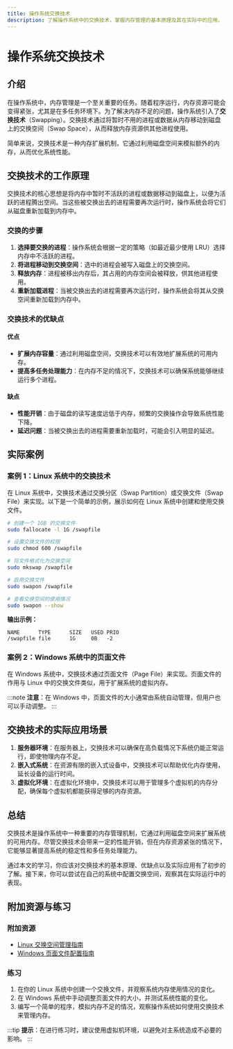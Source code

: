 ```yaml
---
title: 操作系统交换技术
description: 了解操作系统中的交换技术，掌握内存管理的基本原理及其在实际中的应用。
---
```


# 操作系统交换技术

## 介绍

在操作系统中，内存管理是一个至关重要的任务。随着程序运行，内存资源可能会变得紧张，尤其是在多任务环境下。为了解决内存不足的问题，操作系统引入了**交换技术**（Swapping）。交换技术通过将暂时不用的进程或数据从内存移动到磁盘上的交换空间（Swap Space），从而释放内存资源供其他进程使用。

简单来说，交换技术是一种内存扩展机制，它通过利用磁盘空间来模拟额外的内存，从而优化系统性能。

## 交换技术的工作原理

交换技术的核心思想是将内存中暂时不活跃的进程或数据移动到磁盘上，以便为活跃的进程腾出空间。当这些被交换出去的进程需要再次运行时，操作系统会将它们从磁盘重新加载到内存中。

### 交换的步骤

1. **选择要交换的进程**：操作系统会根据一定的策略（如最近最少使用 LRU）选择内存中不活跃的进程。
2. **将进程移动到交换空间**：选中的进程会被写入磁盘上的交换空间。
3. **释放内存**：进程被移出内存后，其占用的内存空间会被释放，供其他进程使用。
4. **重新加载进程**：当被交换出去的进程需要再次运行时，操作系统会将其从交换空间重新加载到内存中。

### 交换技术的优缺点

#### 优点
- **扩展内存容量**：通过利用磁盘空间，交换技术可以有效地扩展系统的可用内存。
- **提高多任务处理能力**：在内存不足的情况下，交换技术可以确保系统能够继续运行多个进程。

#### 缺点
- **性能开销**：由于磁盘的读写速度远低于内存，频繁的交换操作会导致系统性能下降。
- **延迟问题**：当被交换出去的进程需要重新加载时，可能会引入明显的延迟。

## 实际案例

### 案例 1：Linux 系统中的交换技术

在 Linux 系统中，交换技术通过交换分区（Swap Partition）或交换文件（Swap File）来实现。以下是一个简单的示例，展示如何在 Linux 系统中创建和使用交换文件。

```bash
# 创建一个 1GB 的交换文件
sudo fallocate -l 1G /swapfile

# 设置交换文件的权限
sudo chmod 600 /swapfile

# 将文件格式化为交换空间
sudo mkswap /swapfile

# 启用交换文件
sudo swapon /swapfile

# 查看交换空间的使用情况
sudo swapon --show
```

**输出示例：**
```
NAME      TYPE      SIZE   USED PRIO
/swapfile file      1G     0B   -2
```

### 案例 2：Windows 系统中的页面文件

在 Windows 系统中，交换技术通过页面文件（Page File）来实现。页面文件的作用与 Linux 中的交换文件类似，用于扩展系统的虚拟内存。

:::note
**注意**：在 Windows 中，页面文件的大小通常由系统自动管理，但用户也可以手动调整。
:::

## 交换技术的实际应用场景

1. **服务器环境**：在服务器上，交换技术可以确保在高负载情况下系统仍能正常运行，即使物理内存不足。
2. **嵌入式系统**：在资源有限的嵌入式设备中，交换技术可以帮助优化内存使用，延长设备的运行时间。
3. **虚拟化环境**：在虚拟化环境中，交换技术可以用于管理多个虚拟机的内存分配，确保每个虚拟机都能获得足够的内存资源。

## 总结

交换技术是操作系统中一种重要的内存管理机制，它通过利用磁盘空间来扩展系统的可用内存。尽管交换技术会带来一定的性能开销，但在内存资源紧张的情况下，它能够显著提高系统的稳定性和多任务处理能力。

通过本文的学习，你应该对交换技术的基本原理、优缺点以及实际应用有了初步的了解。接下来，你可以尝试在自己的系统中配置交换空间，观察其在实际运行中的表现。

## 附加资源与练习

### 附加资源
- [Linux 交换空间管理指南](https://www.kernel.org/doc/html/latest/admin-guide/sysctl/vm.html)
- [Windows 页面文件配置指南](https://docs.microsoft.com/en-us/windows/client-management/configure-page-file)

### 练习
1. 在你的 Linux 系统中创建一个交换文件，并观察系统内存使用情况的变化。
2. 在 Windows 系统中手动调整页面文件的大小，并测试系统性能的变化。
3. 编写一个简单的程序，模拟内存不足的情况，观察操作系统如何使用交换技术来管理内存。

:::tip
**提示**：在进行练习时，建议使用虚拟机环境，以避免对主系统造成不必要的影响。
:::